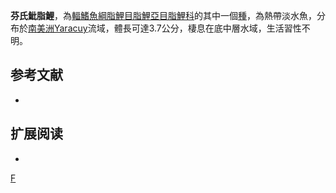 {{Speciesbox 
| taxon = Hyphessobrycon fernandezi
| status = NE
| status_system = IUCN3.1
| authority =  [[Fernández-Yépez|Fernández-Yépez]], 1972
| synonyms = 
}}
'''芬氏魮脂鯉'''，為[[輻鰭魚綱|輻鰭魚綱]][[脂鯉目|脂鯉目]][[脂鯉亞目|脂鯉亞目]][[脂鯉科|脂鯉科]]的其中一個[[種|種]]，為熱帶淡水魚，分布於[[南美洲|南美洲]]Yaracuy流域，體長可達3.7公分，棲息在底中層水域，生活習性不明。

==参考文献==
{{refbegin}}
*{{FishBase_species|genus=Hyphessobrycon|species=fernandezi |year=2013|month=12}}
{{refend}}

== 扩展阅读 ==
{{refbegin}}
*{{wikispecies-inline|Hyphessobrycon fernandezi |芬氏魮脂鯉}}
{{refend}}
{{Taxonbar|from=Q6407982}}

[[Category:魮脂鯉屬|F]]


{{魚類小作品}}
